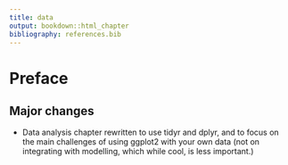 ```yaml
---
title: data
output: bookdown::html_chapter
bibliography: references.bib
---
```


# Preface

## Major changes

* Data analysis chapter rewritten to use tidyr and dplyr, and to focus on
  the main challenges of using ggplot2 with your own data (not on integrating
  with modelling, which while cool, is less important.)